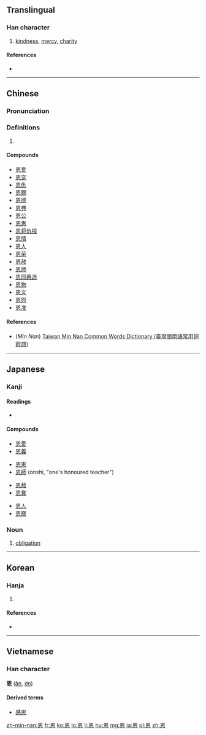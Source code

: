 ==Translingual==

===Han character===
{{Han char|rn=61|rad=心|as=06|sn=10|four=6033<sub>0</sub>|canj=田大心 (WKP)|ids=⿱[[因]][[心]]}}

# [[kindness]], [[mercy]], [[charity]]

====References====
* {{Han ref|kx=0385.110|dkj=10591|dj=0716.080|hdz=42290.180|uh=6069|ud=24681|bh=AEA6|bd=44710}}

----

==Chinese==
{{zh-hanzi-box|[[恩]]}}

===Pronunciation===
{{zh-pron
|m=ēn
|c=jan1
|h=
|mn=in/un
|mn_note=in - vernacular, un - literary
|w=
|mc=y
|oc=
|ma=Zh-en.ogg|ma2=
|cat=
}}

===Definitions===
{{zh-hanzi}}

# {{defn|Han|sort=心06}}

====Compounds====
* [[恩爱]]
* [[恩宠]]
* [[恩仇]]
* [[恩赐]]
* [[恩德]]
* [[恩典]]
* [[恩公]]
* [[恩惠]]
* [[恩将仇报]]
* [[恩情]]
* [[恩人]]
* [[恩荣]]
* [[恩赦]]
* [[恩师]]
* [[恩同再造]]
* [[恩物]]
* [[恩义]]
* [[恩怨]]
* [[恩准]]

====References====
* (''Min Nan'') [http://twblg.dict.edu.tw/holodict_new/result_detail.jsp?n_no=5973&curpage=1&sample=%E6%81%A9&radiobutton=1&querytarget=1&limit=20&pagenum=1&rowcount=9 Taiwan Min Nan Common Words Dictionary (臺灣閩南語常用詞辭典)]

----

==Japanese==

===Kanji===
{{ja-kanji|grade=5|rs=心06}}

====Readings====
* {{ja-readings|on=[[おん]] (on)|nanori=[[めぐみ]] (megumi)}}

====Compounds====
{{top4}}
* [[恩愛]]
* [[恩義]]
{{mid4}}
* [[恩恵]]
* [[恩師]] (onshi, "one's honoured teacher")
{{mid4}}
* [[恩赦]]
* [[恩賞]] 
{{mid4}}
* [[恩人]]
* [[恩寵]]
{{bottom}}

===Noun===
{{ja-noun|おん}}

# [[obligation]]

----

==Korean==

===Hanja===
{{ko-hanja|hangeul=은|rv=eun|mr=ǔn|y=un|eumhun=은혜|ehrv=eunhye|ehmr=ǔnhye|ehy=unhyey}}

# {{defn|lang=ko|sort=心06}}

====References====
* {{Hanja ref|nav=10971}}

----

==Vietnamese==

===Han character===
'''恩''' ([[ân]], [[ơn]])

====Derived terms====
* [[感恩]]

[[zh-min-nan:恩]]
[[fr:恩]]
[[ko:恩]]
[[lo:恩]]
[[li:恩]]
[[hu:恩]]
[[mg:恩]]
[[ja:恩]]
[[pl:恩]]
[[zh:恩]]